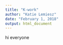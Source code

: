 ```yaml
---
title: "K-work"
author: "Katie Lemiesz"
date: "February 1, 2018"
output: html_document
---
```



hi everyone